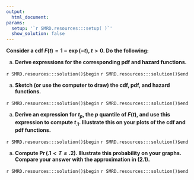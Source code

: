 ```yaml
---
output:
  html_document:
params:
  setup: '`r SMRD.resources:::setup( )`'
  show_solution: false
---
```


__Consider a cdf $F(t)=1-\exp(-t)$, $t>0$. Do the following:__

a. __Derive expressions for the corresponding pdf and hazard functions.__

`r SMRD.resources:::solution()$begin`
`r SMRD.resources:::solution()$end`

a. __Sketch (or use the computer to draw) the cdf, pdf, and hazard functions.__

`r SMRD.resources:::solution()$begin`
`r SMRD.resources:::solution()$end`

a. __Derive an expression for $t_{p}$, the $p$ quantile of $F(t)$, and use this expression to compute $t_{.1}$. Illustrate this on your plots of the cdf and pdf functions.__

`r SMRD.resources:::solution()$begin`
`r SMRD.resources:::solution()$end`

a. __Compute $\Pr(.1 < T \leq .2)$. Illustrate this probability on your graphs. Compare your answer with the approximation in (2.1).__

`r SMRD.resources:::solution()$begin`
`r SMRD.resources:::solution()$end`
